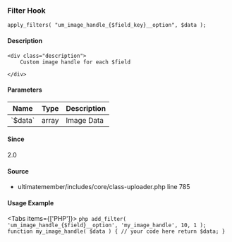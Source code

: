 
<UMBreadCrumb type="filter"/>

### Filter Hook    
    
```
apply_filters( "um_image_handle_{$field_key}__option", $data );
```

#### Description
    <div class="description">
        Custom image handle for each $field
 
    </div>

#### Parameters
            
<table className="table-auto mt-2 border dark:border-gray-500 p-5 text-sm text-left">
<thead>
<tr>
<th  className="px-3">Name</th>
<th  className="px-3">Type</th>
<th  className="px-3">Description</th>
</tr>
</thead>
<tbody>
               <tr >
               <td className="px-3 py-2">`$data`</td>
               <td className="px-3 py-2">array</td>
               <td className="px-3 py-2 text-sm">Image Data</td>
               </tr>
</tbody>
</table>

#### Since
<div class="description">
2.0
</div>

#### Source
  - <Link href="https://github.com/ultimatemember/ultimatemember/tree/2.5.0/includes/core/class-uploader.php#L785">ultimatemember/includes/core/class-uploader.php</Link> <Link href="https://github.com/ultimatemember/ultimatemember/tree/2.5.0/includes/core/class-uploader.php#L785">line 785</Link>



#### Usage Example

<Tabs items={['PHP']}>
    <Tab>
    ```php
    add_filter( 'um_image_handle_{$field}__option', 'my_image_handle', 10, 1 );
 function my_image_handle( $data ) {
     // your code here
     return $data;
 }
    ```
    </Tab>
</Tabs>